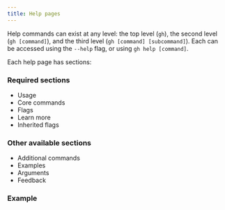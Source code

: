 ```yaml
---
title: Help pages
---
```



Help commands can exist at any level: the top level (`gh`), the second level (`gh [command]`), and the third level (`gh [command] [subcommand]`). Each can be accessed using the `--help` flag, or using `gh help [command]`.

Each help page has sections:

### Required sections
- Usage
- Core commands
- Flags
- Learn more
- Inherited flags

### Other available sections
- Additional commands
- Examples
- Arguments
- Feedback

### Example
<img src={Help} alt="" />

